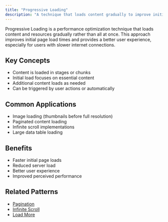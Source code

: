 ```yaml
---
title: "Progressive Loading"
description: "A technique that loads content gradually to improve initial page load times and user experience"
---
```


Progressive Loading is a performance optimization technique that loads content and resources gradually rather than all at once. This approach improves initial page load times and provides a better user experience, especially for users with slower internet connections.

## Key Concepts

- Content is loaded in stages or chunks
- Initial load focuses on essential content
- Additional content loads as needed
- Can be triggered by user actions or automatically

## Common Applications

- Image loading (thumbnails before full resolution)
- Paginated content loading
- Infinite scroll implementations
- Large data table loading

## Benefits

- Faster initial page loads
- Reduced server load
- Better user experience
- Improved perceived performance

## Related Patterns

- [Pagination](/patterns/navigation/pagination)
- [Infinite Scroll](/patterns/navigation/infinite-scroll)
- [Load More](/patterns/navigation/load-more)
